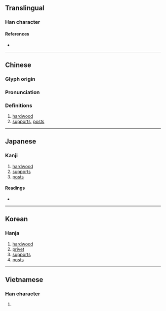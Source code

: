 {{also|桢}}
{{character info}}
==Translingual==

===Han character===
{{Han char|rn=75|rad=木|as=09|sn=13|four=41981|canj=DYBC|ids=⿰木貞}}

====References====
* {{Han ref|kx=0540.220|dkj=15163|dj=0928.070|hdz=21247.030|uh=6968|ud=26984|bh=B7A9|bd=47017}}

----

==Chinese==
{{zh-forms|s=桢}}

===Glyph origin===
{{Han etym}}

===Pronunciation===
{{zh-pron
|m=zhēn
|c=zing1
|mc=y
|oc=y
|ma=
|cat=n
}}

===Definitions===
{{zh-hanzi}}

# [[hardwood]]
# [[support]]s, [[post]]s

----

==Japanese==

===Kanji===
{{ja-kanji|grade=|rs=木09}}

# [[hardwood]]
# [[supports]]
# [[posts]]

====Readings====
* {{ja-readings|on=[[てい]] (tei), [[ちょう]] (chō)|kun=[[ねずみもち]] (nezumimochi)|nanori=こずえ, みき}}

----

==Korean==

===Hanja===
{{ko-hanja|hangeul=정|eumhun=|rv=jeong|mr=chŏng|y=ceng}}

# [[hardwood]]
# [[privet]]
# [[supports]]
# [[posts]]

----

==Vietnamese==

===Han character===
{{vi-readings|reading=trính, trinh|rs=木09}}

# {{rfdef|vi|sort=木09}}